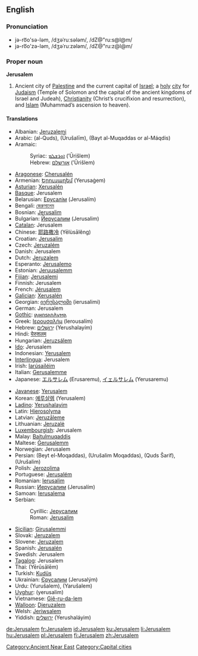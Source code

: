 {{wikipedia}}
==English==

===Pronunciation===
* jə-ro͞o'sə-ləm, /dʒəˈruːsələm/, /dZ@"ru:s@l@m/
* jə-ro͞o'zə-ləm, /dʒəˈruːzələm/, /dZ@"ru:z@l@m/

===Proper noun===
'''Jerusalem'''

# Ancient city of [[Palestine]] and the current capital of [[Israel]]; a [[holy]] [[city]] for [[Judaism]] (Temple of Solomon and the capital of the ancient kingdoms of Israel and Judeah), [[Christianity]] (Christ’s crucifixion and resurrection), and [[Islam]] (Muhammad’s ascension to heaven).

====Translations====
{{top}}
* Albanian: [[Jeruzalemi]]
* Arabic: {{Arab|[[القدس]]}} (al-Quds), {{Arab|[[اورشليم]]}} (Ūrušalīm), {{Arab|[[بيت المقدس]]}} (Bayt al-Muqaddas or al-Máqdis)
* Aramaic:
*: Syriac: [[ܐܘܪܫܠܡ]] (’Ūrišlem)
*: Hebrew: [[אורשלם]] (’Ūrišlem)
* [[Aragonese]]: [[Cherusalén]]
* Armenian: [[Երուսաղեմ]] (Yerusaġem)
* [[Asturian]]: [[Xerusalén]]
* [[Basque]]: Jerusalem
* Belarusian: [[Ерусалім]] (Jerusalím)
* Bengali: [[জেরুসালেম]]
* Bosnian: [[Jerusalim#Bosnian|Jerusalim]] {{m}}
* Bulgarian: [[Йерусалим]] (Jerusalim)
* [[Catalan]]: Jerusalem
* Chinese: [[耶路撒冷]] (Yēlùsālěng)
* Croatian: [[Jerusalim#Croatian|Jerusalim]] {{m}}
* Czech: [[Jeruzalém]] {{m}}
* Danish: Jerusalem
* Dutch: [[Jeruzalem]]
* Esperanto: [[Jerusalemo]]
* Estonian: [[Jeruusalemm]]
* [[Fijian]]: [[Jerusalemi]]
* Finnish: Jerusalem
* French: [[Jérusalem]]
* [[Galician]]: [[Xerusalén]]
* Georgian: [[იერუსალიმი]] (ierusalimi)
* German: Jerusalem
* [[Gothic]]: [[𐌹𐌰𐌹𐍂𐌿𐍃𐌰𐌿𐌻𐍅𐌼𐌰]]
* Greek: [[Ιερουσαλήμ]] (Ierousalím)
* Hebrew: [[ירושלים|יְרוּשָׁלַיִם]] (Yerushalayím)
* Hindi: [[येरुशलम]]
* Hungarian: [[Jeruzsálem]]
* [[Ido]]: Jerusalem
* Indonesian: [[Yerusalem]]
* [[Interlingua]]: Jerusalem
* Irish: [[Iarúsailéim]]
* Italian: [[Gerusalemme]] {{f}}
* Japanese: [[エルサレム]] (Erusaremu), [[イェルサレム]] (Yerusaremu)
{{mid}}
* [[Javanese]]: [[Yerusalem]]
* Korean: [[예루살렘]] (Yerusalem)
* [[Ladino]]: [[Yerushalayim]]
* Latin: [[Hierosolyma]] {{f}}
* Latvian: [[Jeruzāleme]]
* Lithuanian: [[Jeruzalė]]
* [[Luxembourgish]]: Jerusalem
* Malay: [[Baitulmuqaddis]]
* Maltese: [[Ġerusalemm]]
* Norwegian: Jerusalem
* Persian: {{fa-Arab|[[بیت المقدس]]}} (Beyt el-Moqaddas), {{fa-Arab|[[اورشلیم مقدس]]}} (Urušalim Moqaddas), {{fa-Arab|[[قدس شریف]]}} (Quds Šarif), {{fa-Arab|[[اورشلیم]]}} (Urušalim)
* Polish: [[Jerozolima]]
* Portuguese: [[Jerusalém]] {{f}}
* Romanian: [[Ierusalim]]
* Russian: [[Иерусалим]] (Jerusalím) {{m}}
* Samoan: [[Ierusalema]]
* Serbian:
*: Cyrillic: [[Јерусалим#Serbian|Јерусалим]] {{m}}
*: Roman: [[Jerusalim#Serbian|Jerusalim]] {{m}}
* [[Sicilian]]: [[Girusalemmi]]
* Slovak: [[Jeruzalem]]
* Slovene: [[Jeruzalem]] {{m}}
* Spanish: [[Jerusalén]]
* Swedish: Jerusalem
* [[Tagalog]]: Jerusalem
* Thai: {{Thai|[[เยรูซาเลม]]}} (Yērūsālēm)
* Turkish: [[Kudüs]]
* Ukrainian: [[Єрусалим]] (Jerusalým)
* Urdu: {{ur-Arab|[[یوروشلم]]}} (Yurušalem), {{ur-Arab|[[یروشلم]]}} (Yarušalem)
* [[Uyghur]]: {{ug-Arab|[[يېرۇسالېم]]}} (yerusalim)
* Vietnamese: [[Giê-ru-da-lem]]
* [[Walloon]]: [[Djeruzalem]]
* Welsh: [[Jeriwsalem]]
* Yiddish: [[ירושלים]] (Yerushaláyim)
{{bottom}}

[[Category:Ancient Near East]]
[[Category:Capital cities]]

[[de:Jerusalem]]
[[fr:Jerusalem]]
[[id:Jerusalem]]
[[ku:Jerusalem]]
[[li:Jerusalem]]
[[hu:Jerusalem]]
[[pl:Jerusalem]]
[[fi:Jerusalem]]
[[zh:Jerusalem]]